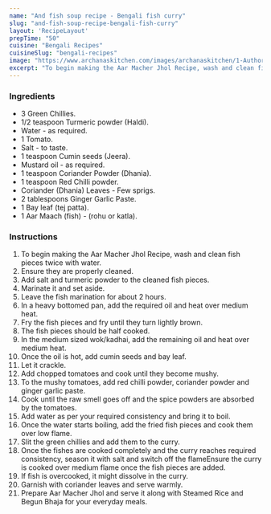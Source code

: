 ---
name: "And fish soup recipe - Bengali fish curry"
slug: "and-fish-soup-recipe-bengali-fish-curry"
layout: 'RecipeLayout'
prepTime: "50"
cuisine: "Bengali Recipes"
cuisineSlug: "bengali-recipes"
image: "https://www.archanaskitchen.com/images/archanaskitchen/1-Author/Karthika_Gopalakrishnan/Aar_macher_Jhol.jpg"
excerpt: "To begin making the Aar Macher Jhol Recipe, wash and clean fish pieces twice with water"
---

### Ingredients

- 3 Green Chillies.
- 1/2 teaspoon Turmeric powder (Haldi).
- Water - as required.
- 1 Tomato.
- Salt - to taste.
- 1 teaspoon Cumin seeds (Jeera).
- Mustard oil - as required.
- 1 teaspoon Coriander Powder (Dhania).
- 1 teaspoon Red Chilli powder.
- Coriander (Dhania) Leaves - Few sprigs.
- 2 tablespoons Ginger Garlic Paste.
- 1 Bay leaf (tej patta).
- 1 Aar Maach (fish) - (rohu or katla).

### Instructions

1. To begin making the Aar Macher Jhol Recipe, wash and clean fish pieces twice with water.
1. Ensure they are properly cleaned.
1. Add salt and turmeric powder to the cleaned fish pieces.
1. Marinate it and set aside.
1. Leave the fish marination for about 2 hours.
1. In a heavy bottomed pan, add the required oil and heat over medium heat.
1. Fry the fish pieces and fry until they turn lightly brown.
1. The fish pieces should be half cooked.
1. In the medium sized wok/kadhai, add the remaining oil and heat over medium heat.
1. Once the oil is hot, add cumin seeds and bay leaf.
1. Let it crackle.
1. Add chopped tomatoes and cook until they become mushy.
1. To the mushy tomatoes, add red chilli powder, coriander powder and ginger garlic paste.
1. Cook until the raw smell goes off and the spice powders are absorbed by the tomatoes.
1. Add water as per your required consistency and bring it to boil.
1. Once the water starts boiling, add the fried fish pieces and cook them over low flame.
1. Slit the green chillies and add them to the curry.
1. Once the fishes are cooked completely and the curry reaches required consistency, season it with salt and switch off the flameEnsure the curry is cooked over medium flame once the fish pieces are added.
1. If fish is overcooked, it might dissolve in the curry.
1. Garnish with coriander leaves and serve warmly.
1. Prepare Aar Macher Jhol and serve it along with Steamed Rice and Begun Bhaja for your everyday meals.
